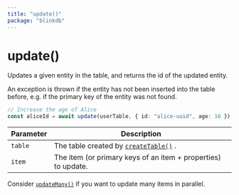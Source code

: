 ```yaml
---
title: "update()"
package: "blinkdb"
---
```


# update()

Updates a given entity in the table, and returns the id of the updated entity.

An exception is thrown if the entity has not been inserted into the table before,
e.g. if the primary key of the entity was not found.

```ts
// Increase the age of Alice
const aliceId = await update(userTable, { id: "alice-uuid", age: 16 });
```

| Parameter | Description                                                   |
| --------- | ------------------------------------------------------------- |
| `table`   | The table created by [`createTable()`](createtable) .         |
| `item`    | The item (or primary keys of an item + properties) to update. |

Consider [`updateMany()`](updatemany) if you want to update many items in parallel.